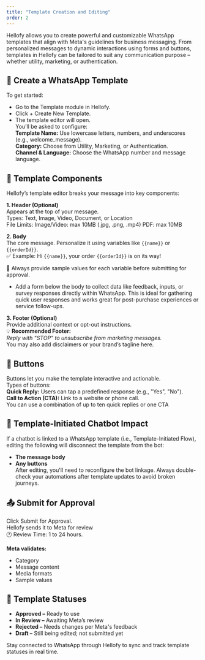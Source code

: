 ```yaml
---
title: "Template Creation and Editing"
order: 2
---
```


Hellofy allows you to create powerful and customizable WhatsApp templates that align with Meta's guidelines for business messaging. From personalized messages to dynamic interactions using forms and buttons, templates in Hellofy can be tailored to suit any communication purpose – whether utility, marketing, or authentication.

## 🔧 Create a WhatsApp Template

To get started:

- Go to the Template module in Hellofy.
- Click + Create New Template.
- The template editor will open.\
  You’ll be asked to configure:\
  **Template Name:** Use lowercase letters, numbers, and underscores (e.g., welcome_message).\
  **Category:** Choose from Utility, Marketing, or Authentication.\
  **Channel & Language:** Choose the WhatsApp number and message language.

## 🧩 Template Components

Hellofy’s template editor breaks your message into key components:

**1. Header (Optional)**\
Appears at the top of your message.\
Types: Text, Image, Video, Document, or Location\
File Limits: Image/Video: max 10MB (.jpg, .png, .mp4)
PDF: max 10MB

<DefaultVector />

**2. Body**\
The core message. Personalize it using variables like `{{name}}` or `{{orderId}}`.  
✅ Example: Hi `{{name}}`, your order `{{orderId}}` is on its way!

<DefaultVector />

📌 Always provide sample values for each variable before submitting for approval.

- Add a form below the body to collect data like feedback, inputs, or survey responses directly within WhatsApp. This is ideal for gathering quick user responses and works great for post-purchase experiences or service follow-ups.

<DefaultVector />

**3. Footer (Optional)**\
Provide additional context or opt-out instructions.\
💡 **Recommended Footer:**\
_Reply with "STOP" to unsubscribe from marketing messages._\
You may also add disclaimers or your brand’s tagline here.

<DefaultVector />

## 🎯 Buttons

Buttons let you make the template interactive and actionable.\
Types of buttons:\
**Quick Reply:** Users can tap a predefined response (e.g., "Yes", "No").\
**Call to Action (CTA):** Link to a website or phone call.\
You can use a combination of up to ten quick replies or one CTA

<DefaultVector />

## 🤖 Template-Initiated Chatbot Impact

If a chatbot is linked to a WhatsApp template (i.e., Template-Initiated Flow), editing the following will disconnect the template from the bot:

- **The message body**
- **Any buttons**\
  After editing, you'll need to reconfigure the bot linkage. Always double-check your automations after template updates to avoid broken journeys.

## 📤 Submit for Approval

Click Submit for Approval.\
Hellofy sends it to Meta for review\
🕐 Review Time: 1 to 24 hours.

**Meta validates:**
- Category
- Message content
- Media formats
- Sample values

## 📌 Template Statuses

- **Approved –** Ready to use
- **In Review –** Awaiting Meta’s review
- **Rejected –** Needs changes per Meta's feedback
- **Draft –** Still being edited; not submitted yet

<DefaultVector />

Stay connected to WhatsApp through Hellofy to sync and track template statuses in real time.